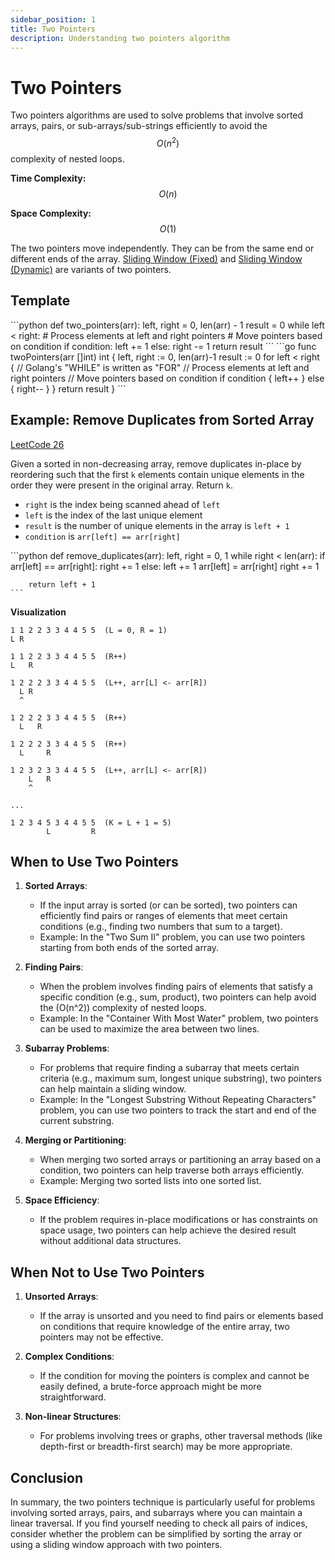 ```yaml
---
sidebar_position: 1
title: Two Pointers
description: Understanding two pointers algorithm
---
```



# Two Pointers

Two pointers algorithms are used to solve problems that involve sorted arrays, pairs, or sub-arrays/sub-strings efficiently to avoid the $$O(n^2)$$ complexity of nested loops.


**Time Complexity:** $$O(n)$$

**Space Complexity:** $$O(1)$$

The two pointers move independently. They can be from the same end or different ends of the array. [Sliding Window (Fixed)](/docs/algorithms/sliding-window) and [Sliding Window (Dynamic)](/docs/algorithms/sliding-window-dynamic) are variants of two pointers.

## Template

<Tabs>
  <TabItem value="py" label="Python">
    ```python
    def two_pointers(arr):
        left, right = 0, len(arr) - 1
        result = 0
        while left < right:
            # Process elements at left and right pointers
            # Move pointers based on condition
            if condition:
                left += 1
            else:
                right -= 1
        return result
    ```
  </TabItem>
  <TabItem value="go" label="Golang">
    ```go
    func twoPointers(arr []int) int {
        left, right := 0, len(arr)-1
        result := 0
        for left < right {  // Golang's "WHILE" is written as "FOR"
            // Process elements at left and right pointers
            // Move pointers based on condition
            if condition {
                left++
            } else {
                right--
            }
        }
        return result
    }
    ```
  </TabItem>
</Tabs>

## Example: Remove Duplicates from Sorted Array

[LeetCode 26](https://leetcode.com/problems/remove-duplicates-from-sorted-array/)

Given a sorted in non-decreasing array, remove duplicates in-place by reordering such that the first `k` elements contain unique elements in the order they were present in the original array. Return `k`.

- `right` is the index being scanned ahead of `left`
- `left` is the index of the last unique element
- `result` is the number of unique elements in the array is `left + 1`
- `condition` is `arr[left] == arr[right]`

<Tabs>
  <TabItem value="py" label="Python">
    ```python
    def remove_duplicates(arr):
        left, right = 0, 1
        while right < len(arr):
            if arr[left] == arr[right]:
                right += 1
            else:
                left += 1
                arr[left] = arr[right]
                right += 1

        return left + 1
    ```
  </TabItem>
</Tabs>

**Visualization**

```
1 1 2 2 3 3 4 4 5 5  (L = 0, R = 1)
L R

1 1 2 2 3 3 4 4 5 5  (R++)
L   R

1 2 2 2 3 3 4 4 5 5  (L++, arr[L] <- arr[R])
  L R
  ^

1 2 2 2 3 3 4 4 5 5  (R++)
  L   R

1 2 2 2 3 3 4 4 5 5  (R++)
  L     R

1 2 3 2 3 3 4 4 5 5  (L++, arr[L] <- arr[R])
    L   R
    ^

...

1 2 3 4 5 3 4 4 5 5  (K = L + 1 = 5)
        L         R
```


## When to Use Two Pointers

1. **Sorted Arrays**: 
   - If the input array is sorted (or can be sorted), two pointers can efficiently find pairs or ranges of elements that meet certain conditions (e.g., finding two numbers that sum to a target).
   - Example: In the "Two Sum II" problem, you can use two pointers starting from both ends of the sorted array.

2. **Finding Pairs**:
   - When the problem involves finding pairs of elements that satisfy a specific condition (e.g., sum, product), two pointers can help avoid the \(O(n^2)\) complexity of nested loops.
   - Example: In the "Container With Most Water" problem, two pointers can be used to maximize the area between two lines.

3. **Subarray Problems**:
   - For problems that require finding a subarray that meets certain criteria (e.g., maximum sum, longest unique substring), two pointers can help maintain a sliding window.
   - Example: In the "Longest Substring Without Repeating Characters" problem, you can use two pointers to track the start and end of the current substring.

4. **Merging or Partitioning**:
   - When merging two sorted arrays or partitioning an array based on a condition, two pointers can help traverse both arrays efficiently.
   - Example: Merging two sorted lists into one sorted list.

5. **Space Efficiency**:
   - If the problem requires in-place modifications or has constraints on space usage, two pointers can help achieve the desired result without additional data structures.

## When Not to Use Two Pointers

1. **Unsorted Arrays**:
   - If the array is unsorted and you need to find pairs or elements based on conditions that require knowledge of the entire array, two pointers may not be effective.

2. **Complex Conditions**:
   - If the condition for moving the pointers is complex and cannot be easily defined, a brute-force approach might be more straightforward.

3. **Non-linear Structures**:
   - For problems involving trees or graphs, other traversal methods (like depth-first or breadth-first search) may be more appropriate.

## Conclusion

In summary, the two pointers technique is particularly useful for problems involving sorted arrays, pairs, and subarrays where you can maintain a linear traversal. If you find yourself needing to check all pairs of indices, consider whether the problem can be simplified by sorting the array or using a sliding window approach with two pointers.
